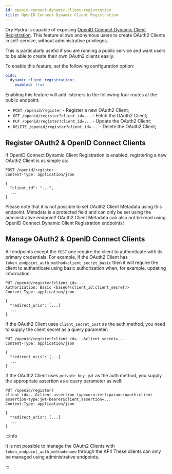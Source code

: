 ```yaml
---
id: openid-connect-dynamic-client-registration
title: OpenID Connect Dynamic Client Registration
---
```


Ory Hydra is capable of exposing
[OpenID Connect Dynamic Client Registration](https://openid.net/specs/openid-connect-registration-1_0.html).
This feature allows anonymous users to create OAuth2 Clients in self-service,
without administrative privileges.

This is particularly useful if you are running a public service and want users
to be able to create their own OAuth2 clients easily.

To enable this feature, set the following configuration option:

```yaml
oidc:
  dynamic_client_registration:
    enabled: true
```

Enabling this feature will add listeners to the following four routes at the
public endpoint:

- `POST /openid/register` - Register a new OAuth2 Client;
- `GET /openid/register?client_id=...` - Fetch the OAuth2 Client;
- `PUT /openid/register?client_id=...` - Update the OAuth2 Client;
- `DELETE /openid/register?client_id=...` - Delete the OAuth2 Client;

## Register OAuth2 & OpenID Connect Clients

If OpenID Connect Dynamic Client Registration is enabled, registering a new
OAuth2 Client is as simple as:

```
POST /openid/register
Content-Type: application/json

{
  "client_id": "...",
  ...
}
```

Please note that it is not possible to set OAuth2 Client Metadata using this
endpoint. Metadata is a protected field and can only be set using the
administrative endpoint! OAuth2 Client Metadata can also not be read using
OpenID Connect Dynamic Client Registration endpoints!

## Manage OAuth2 & OpenID Connect Clients

All endpoints except the `POST` one require the client to authenticate with its
primary credentials. For example, if the OAuth2 Client has
`token_endpoint_auth_method=client_secret_basic` then it will require the client
to authenticate using basic authorization when, for example, updating
information:

```
PUT /openid/register?client_id=...
Authorization: Basic <base64(client_id:client_secret)>
Content-Type: application/json

{
  "redirect_uris": [...]
  ...
}
```

If the OAuth2 Client uses `client_secret_post` as the auth method, you need to
supply the client secret as a query parameter:

```
PUT /openid/register?client_id=...&client_secret=...
Content-Type: application/json

{
  "redirect_uris": [...]
  ...
}
```

If the OAuth2 Client uses `private_key_jwt` as the auth method, you supply the
appropriate assertion as a query parameter as well:

```
PUT /openid/register?client_id=...&client_assertion_type=urn:ietf:params:oauth:client-assertion-type:jwt-bearer&client_assertion=...
Content-Type: application/json

{
  "redirect_uris": [...]
  ...
}
```

:::info

It is not possible to manage the OAuth2 Clients with
`token_endpoint_auth_method=none` through the API! These clients can only be
managed using administrative endpoints.

:::
